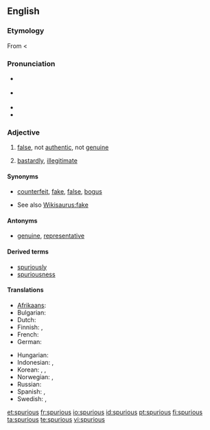{{was wotd|2007|November|27}}
==English==

===Etymology===
From {{LL.}} {{term|spurius||illegitimate, bastardly|lang=la}} < {{term|spurcus||foul, base, low|lang=la}}

===Pronunciation===
* {{a|RP}} {{IPA|/ˈspjʊə.ri.əs/}}
* {{a|US}} {{IPA|/ˈspjʊr.i.əs/}}
* {{audio|en-us-spurious.ogg|Audio (US)}}
* {{rhymes|ʊəriəs}}

===Adjective===
{{en-adj}}

# [[false]], not [[authentic]], not [[genuine]]
# {{archaic}} [[bastardly]], [[illegitimate]]

====Synonyms====
* {{sense|false}} [[counterfeit]], [[fake]], [[false]], [[bogus]]
* See also [[Wikisaurus:fake]]

====Antonyms====
* {{sense|false}} [[genuine]], [[representative]]

====Derived terms====
* [[spuriously]]
* [[spuriousness]]

====Translations====
{{trans-top|false}}
* [[Afrikaans]]: {{t-|af|vals|xs=Afrikaans}}
* Bulgarian: {{t|bg|фалшив|sc=Cyrl}}
* Dutch: {{t+|nl|vals}}
* Finnish: {{t-|fi|väärennetty}}, {{t+|fi|väärä}}
* French: {{t-|fr|faux}}
* German: {{t-|de|unecht}}
{{trans-mid}}
* Hungarian: {{t+|hu|hamis}}
* Indonesian: {{t|id|palsu|xs=Indonesian}}, {{t|id|tiru|alt=tiruan|xs=Indonesian}}
* Korean: {{t|ko|거짓의|sc=Hang}}, {{t|ko|속임수의|sc=Hang}}, {{t|ko|위조된|sc=Hang}}
* Norwegian: {{t+|no|falsk}}, {{t|no|uekte}}
* Russian: {{t|ru|ложный|sc=Cyrl}}
* Spanish: {{t+|es|falso}}, {{t+|es|mentira}}
* Swedish: {{t+|sv|falsk}}, {{t|sv|förfalskad}}
{{trans-bottom}}

[[et:spurious]]
[[fr:spurious]]
[[io:spurious]]
[[id:spurious]]
[[pt:spurious]]
[[fi:spurious]]
[[ta:spurious]]
[[te:spurious]]
[[vi:spurious]]